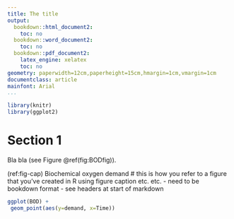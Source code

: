 ```yaml
---
title: The title
output:
  bookdown::html_document2:
    toc: no
  bookdown::word_document2:
    toc: no
  bookdown::pdf_document2:
    latex_engine: xelatex
    toc: no
geometry: paperwidth=12cm,paperheight=15cm,hmargin=1cm,vmargin=1cm
documentclass: article
mainfont: Arial
...
```


```r
library(knitr)
library(ggplot2)
```

# Section 1

Bla bla (see Figure \@ref(fig:BODfig)).

(ref:fig-cap) Biochemical oxygen demand # this is how you refer to a figure that you've created in R using figure caption etc. etc. - need to be bookdown format - see headers at start of markdown

```r
ggplot(BOD) +
 geom_point(aes(y=demand, x=Time))
```
